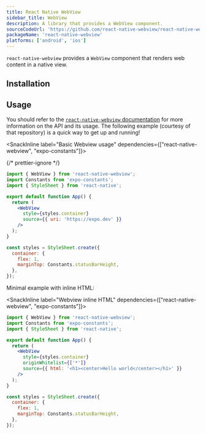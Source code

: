 ```yaml
---
title: React Native WebView
sidebar_title: WebView
description: A library that provides a WebView component.
sourceCodeUrl: 'https://github.com/react-native-webview/react-native-webview'
packageName: 'react-native-webview'
platforms: ['android', 'ios']
---
```



`react-native-webview` provides a `WebView` component that renders web content in a native view.

## Installation

<APIInstallSection href="https://github.com/react-native-webview/react-native-webview/blob/master/docs/Getting-Started.md#react-native-webview-getting-started-guide" />

## Usage

You should refer to the [`react-native-webview` documentation](https://github.com/react-native-webview/react-native-webview/blob/master/docs/Guide.md#react-native-webview-guide) for more information on the API and its usage. The following example (courtesy of that repository) is a quick way to get up and running!

<SnackInline label="Basic Webview usage" dependencies={["react-native-webview", "expo-constants"]}>

{/* prettier-ignore */}
```jsx collapseHeight=310
import { WebView } from 'react-native-webview';
import Constants from 'expo-constants';
import { StyleSheet } from 'react-native';

export default function App() {
  return (
    <WebView
      style={styles.container}
      source={{ uri: 'https://expo.dev' }}
    />
  );
}

const styles = StyleSheet.create({
  container: {
    flex: 1,
    marginTop: Constants.statusBarHeight,
  },
});
```

</SnackInline>

Minimal example with inline HTML:

<SnackInline label="Webview inline HTML" dependencies={["react-native-webview", "expo-constants"]}>

```jsx collapseHeight=310
import { WebView } from 'react-native-webview';
import Constants from 'expo-constants';
import { StyleSheet } from 'react-native';

export default function App() {
  return (
    <WebView
      style={styles.container}
      originWhitelist={['*']}
      source={{ html: '<h1><center>Hello world</center></h1>' }}
    />
  );
}

const styles = StyleSheet.create({
  container: {
    flex: 1,
    marginTop: Constants.statusBarHeight,
  },
});
```

</SnackInline>
